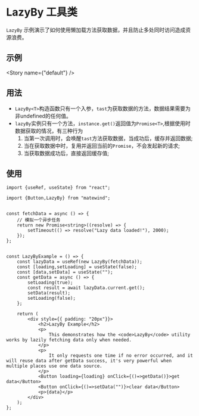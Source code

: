 
<Meta title="Utils/LazyBy" of={LazyByStories} />

# LazyBy 工具类

`LazyBy` 示例演示了如何使用懒加载方法获取数据，并且防止多处同时访问造成资源浪费。

## 示例
<Story name={"default"} />

## 用法

- `LazyBy<T>`构造函数只有一个入参，`tast`为获取数据的方法，数据结果需要为非undefined的任何值。
- `lazyBy`实例只有一个方法，`instance.get()`返回值为`Promise<T>`,根据使用时数据获取的情况，有三种行为
	1. 当第一次调用时，会唤醒`tast`方法获取数据，当成功后，缓存并返回数据;
	2. 当在获取数据中时，复用并返回当前的`Promise`，不会发起新的请求;
	3. 当获取数据成功后，直接返回缓存值;
## 使用
```tsx
import {useRef, useState} from "react";

import {Button,LazyBy} from "matewind";


const fetchData = async () => {
	// 模拟一个异步任务
	return new Promise<string>((resolve) => {
		setTimeout(() => resolve("Lazy data loaded!"), 2000);
	});
};


const LazyByExample = () => {
	const lazyData = useRef(new LazyBy(fetchData));
	const [loading,setLoading] = useState(false);
	const [data,setData] = useState("");
	const getData = async () => {
		setLoading(true);
		const result = await lazyData.current.get();
		setData(result);
		setLoading(false);
	};

	return (
		<div style={{ padding: "20px"}}>
			<h2>LazyBy Example</h2>
			<p>
				This demonstrates how the <code>LazyBy</code> utility works by lazily fetching data only when needed.
			</p>
			<p>
				It only requests one time if no error occurred, and it will reuse data after getData success, it's very powerful when multiple places use one data source.
			</p>
			<Button loading={loading} onClick={()=>getData()}>get data</Button>
			<Button onClick={()=>setData("")}>clear data</Button>
			<p>{data}</p>
		</div>
	);
};

```

